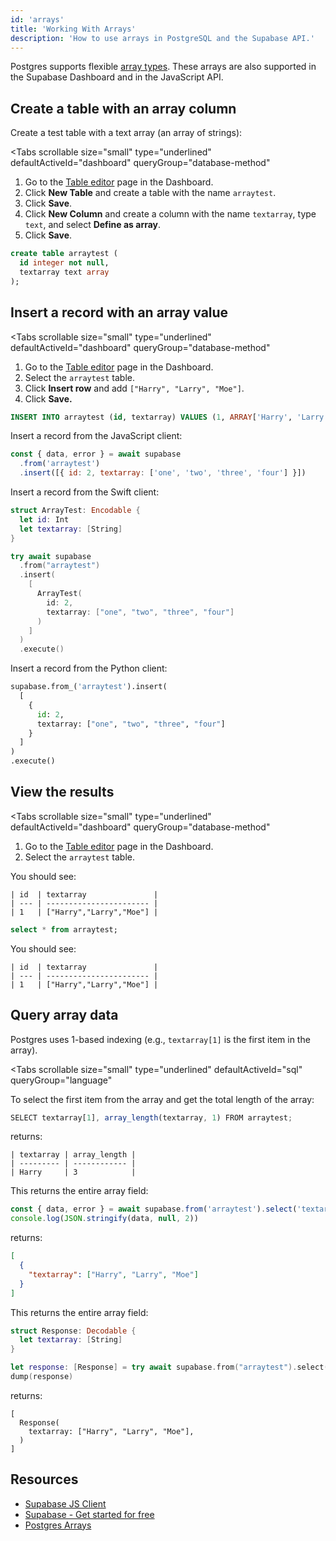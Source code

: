 ```yaml
---
id: 'arrays'
title: 'Working With Arrays'
description: 'How to use arrays in PostgreSQL and the Supabase API.'
---
```


Postgres supports flexible [array types](https://www.postgresql.org/docs/12/arrays.html). These arrays are also supported in the Supabase Dashboard and in the JavaScript API.

## Create a table with an array column

Create a test table with a text array (an array of strings):

<Tabs
  scrollable
  size="small"
  type="underlined"
  defaultActiveId="dashboard"
  queryGroup="database-method"
>
<TabPanel id="dashboard" label="Dashboard">

1. Go to the [Table editor](https://supabase.com/dashboard/project/_/editor) page in the Dashboard.
1. Click **New Table** and create a table with the name `arraytest`.
1. Click **Save**.
1. Click **New Column** and create a column with the name `textarray`, type `text`, and select **Define as array**.
1. Click **Save**.

</TabPanel>
<TabPanel id="sql" label="SQL">

```sql
create table arraytest (
  id integer not null,
  textarray text array
);
```

</TabPanel>
</Tabs>

## Insert a record with an array value

<Tabs
  scrollable
  size="small"
  type="underlined"
  defaultActiveId="dashboard"
  queryGroup="database-method"
>
<TabPanel id="dashboard" label="Dashboard">

1. Go to the [Table editor](https://supabase.com/dashboard/project/_/editor) page in the Dashboard.
1. Select the `arraytest` table.
1. Click **Insert row** and add `["Harry", "Larry", "Moe"]`.
1. Click **Save.**

</TabPanel>
<TabPanel id="sql" label="SQL">

```sql
INSERT INTO arraytest (id, textarray) VALUES (1, ARRAY['Harry', 'Larry', 'Moe']);
```

</TabPanel>
<TabPanel id="js" label="JavaScript">

Insert a record from the JavaScript client:

```js
const { data, error } = await supabase
  .from('arraytest')
  .insert([{ id: 2, textarray: ['one', 'two', 'three', 'four'] }])
```

</TabPanel>
<TabPanel id="swift" label="Swift">

Insert a record from the Swift client:

```swift
struct ArrayTest: Encodable {
  let id: Int
  let textarray: [String]
}

try await supabase
  .from("arraytest")
  .insert(
    [
      ArrayTest(
        id: 2,
        textarray: ["one", "two", "three", "four"]
      )
    ]
  )
  .execute()
```

</TabPanel>
<TabPanel id="python" label="Python">

Insert a record from the Python client:

```python
supabase.from_('arraytest').insert(
  [
    {
      id: 2,
      textarray: ["one", "two", "three", "four"]
    }
  ]
)
.execute()
```

</TabPanel>
</Tabs>

## View the results

<Tabs
  scrollable
  size="small"
  type="underlined"
  defaultActiveId="dashboard"
  queryGroup="database-method"
>
<TabPanel id="dashboard" label="Dashboard">

1. Go to the [Table editor](https://supabase.com/dashboard/project/_/editor) page in the Dashboard.
1. Select the `arraytest` table.

You should see:

```
| id  | textarray               |
| --- | ----------------------- |
| 1   | ["Harry","Larry","Moe"] |
```

</TabPanel>
<TabPanel id="sql" label="SQL">

```sql
select * from arraytest;
```

You should see:

```
| id  | textarray               |
| --- | ----------------------- |
| 1   | ["Harry","Larry","Moe"] |
```

</TabPanel>
</Tabs>

## Query array data

Postgres uses 1-based indexing (e.g., `textarray[1]` is the first item in the array).

<Tabs
  scrollable
  size="small"
  type="underlined"
  defaultActiveId="sql"
  queryGroup="language"
>
<TabPanel id="sql" label="SQL">

To select the first item from the array and get the total length of the array:

```js
SELECT textarray[1], array_length(textarray, 1) FROM arraytest;
```

returns:

```
| textarray | array_length |
| --------- | ------------ |
| Harry     | 3            |
```

</TabPanel>
<TabPanel id="js" label="JavaScript">

This returns the entire array field:

```js
const { data, error } = await supabase.from('arraytest').select('textarray')
console.log(JSON.stringify(data, null, 2))
```

returns:

```json
[
  {
    "textarray": ["Harry", "Larry", "Moe"]
  }
]
```

</TabPanel>
<TabPanel id="swift" label="Swift">

This returns the entire array field:

```swift
struct Response: Decodable {
  let textarray: [String]
}

let response: [Response] = try await supabase.from("arraytest").select("textarray").execute().value
dump(response)
```

returns:

```
[
  Response(
    textarray: ["Harry", "Larry", "Moe"],
  )
]
```

</TabPanel>
</Tabs>

## Resources

- [Supabase JS Client](https://github.com/supabase/supabase-js)
- [Supabase - Get started for free](https://supabase.com)
- [Postgres Arrays](https://www.postgresql.org/docs/15/arrays.html)
